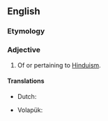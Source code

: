 ==English==

===Etymology===
{{suffix|en|Hindu|istic}}

===Adjective===
{{en-adj}}

# Of or pertaining to [[Hinduism]].

====Translations====
{{trans-top|of or pertaining to Hinduism}}
* Dutch: {{t|nl|hindoeïstisch}}
{{trans-mid}}
* Volapük: {{t|vo|hindutik}}
{{trans-bottom}}